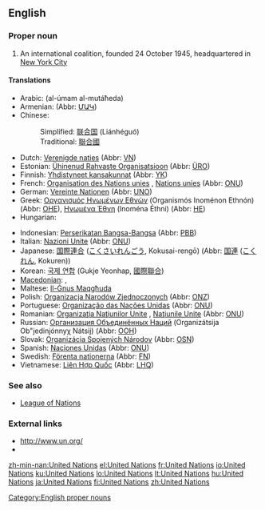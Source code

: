 ==English==
{{wikipedia}}

===Proper noun===
{{en-proper noun}}

# An international coalition, founded 24 October 1945, headquartered in [[w:New York City|New York City]]

====Translations====
{{trans-top|international coalition}}
* Arabic: {{Arab|[[الامم المتحدة]]}} (al-úmam al-mutáħeda) {{f|p}}
* Armenian: {{t-|hy|Միավորված ազգերի կազմակերպություն|tr=Miavorvaç azgeri kazmakerput’yun|sc=Armn|xs=Armenian}} (Abbr: [[ՄԱԿ]])
* Chinese:
*: Simplified: [[联合国]] (Liánhéguó)
*: Traditional: [[聯合國]]
* Dutch: [[Verenigde naties]] {{f|p}} (Abbr: [[VN]])
* Estonian: [[Ühinenud Rahvaste Organisatsioon]] (Abbr: [[ÜRO]])
* Finnish: [[Yhdistyneet kansakunnat]] (Abbr: [[YK]])
* French: [[Organisation des Nations unies]] {{f}}, [[Nations unies]] {{f|p}} (Abbr: [[ONU]])
* German: [[Vereinte Nationen]] {{f|p}} (Abbr: [[UNO]])
* Greek: [[Οργανισμός Ηνωμένων Εθνών]] (Organismós Inoménon Ethnón) {{m}} (Abbr: [[ΟΗΕ]]), [[Ηνωμένα Έθνη]] (Inoména Éthni) {{f}} (Abbr: [[ΗE]])
* Hungarian: {{t+|hu|Egyesült Nemzetek Szervezete}}
{{trans-mid}}
* Indonesian: [[Perserikatan Bangsa-Bangsa]] (Abbr: [[PBB]])
* Italian: [[Nazioni Unite]] {{f|p}} (Abbr: [[ONU#Italian|ONU]])
* Japanese: [[国際連合]] ([[こくさいれんごう]], Kokusai-rengō) (Abbr: [[国連]] ([[こくれん]], Kokuren))
* Korean: [[국제 연합]] (Gukje Yeonhap, [[國際聯合]])
* [[Macedonian]]: {{t|mk|Организација на Обединетите Нации|tr=Organizácija na Obedinétite Nácii|sc=Cyrl}},  {{t|mk|ООН|sc=Cyrl}}
* Maltese: [[Il-Ġnus Maqgħuda]]
* Polish: [[Organizacja Narodów Zjednoczonych]] {{f}} (Abbr: [[ONZ]])
* Portuguese: [[Organização das Nações Unidas]] {{f}} (Abbr: [[ONU]])
* Romanian: [[Organizaţia Naţiunilor Unite]] {{f}}, [[Naţiunile Unite]] {{f|p}} {{f}} (Abbr: [[ONU]])
* Russian: [[Организация Объединённых Наций]] (Organizátsija Ob"jedinjónnyχ Nátsij) {{f}} (Abbr: [[ООН]])
* Slovak: [[Organizácia Spojených Národov]] {{f}} (Abbr: [[OSN]])
* Spanish: [[Naciones Unidas]] {{f|p}} (Abbr: [[ONU]])
* Swedish: [[Förenta nationerna]] {{c|p}} (Abbr: [[FN]])
* Vietnamese: [[Liên Hợp Quốc]] (Abbr: [[LHQ]])
{{trans-bottom}}

===See also===
* [[League of Nations]]

===External links===
* [http://www.un.org/ http://www.un.org/]
* {{pedialite}}

[[Category:English proper nouns]]

[[zh-min-nan:United Nations]]
[[el:United Nations]]
[[fr:United Nations]]
[[io:United Nations]]
[[ku:United Nations]]
[[lo:United Nations]]
[[lt:United Nations]]
[[hu:United Nations]]
[[ja:United Nations]]
[[fi:United Nations]]
[[zh:United Nations]]